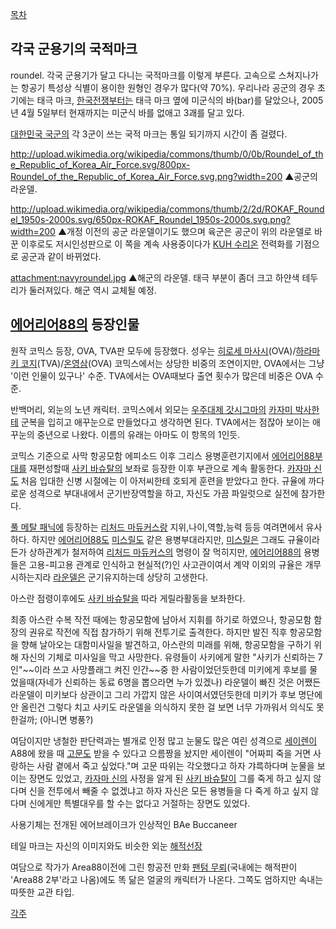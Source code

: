 [[목차]]

== 각국 군용기의 국적마크 ==
roundel. 각국 군용기가 달고 다니는 국적마크를 이렇게 부른다. 고속으로 스쳐지나가는 항공기 특성상 식별이 용이한 원형인 경우가 많다(약 70%). 
우리나라 공군의 경우 초기에는 태극 마크, [[한국전쟁]]부터는 태극 마크 옆에 미군식의 바(bar)를 달았으나, 2005년 4월 5일부터 현재까지는 미군식 바를 없애고 3괘를 달고 있다. 

[[대한민국 국군]]의 각 3군이 쓰는 국적 마크는 통일 되기까지 시간이 좀 걸렸다.

http://upload.wikimedia.org/wikipedia/commons/thumb/0/0b/Roundel_of_the_Republic_of_Korea_Air_Force.svg/800px-Roundel_of_the_Republic_of_Korea_Air_Force.svg.png?width=200
▲공군의 라운델.

http://upload.wikimedia.org/wikipedia/commons/thumb/2/2d/ROKAF_Roundel_1950s-2000s.svg/650px-ROKAF_Roundel_1950s-2000s.svg.png?width=200  
▲개정 이전의 공군 라운델이기도 했으며 육군은 공군이 위의 라운델로 바꾼 이후로도 저시인성판으로 이 쪽을 계속 사용중이다가 [[KUH 수리온]] 전력화를 기점으로 공군과 같이 바뀌었다.

attachment:navyroundel.jpg
▲해군의 라운델. 태극 부분이 좀더 크고 하얀색 테두리가 둘러져있다. 해군 역시 교체될 예정.

== [[에어리어88]]의 등장인물 ==

원작 코믹스 등장, OVA, TVA판 모두에 등장했다. 성우는 [[히로세 마사시]](OVA)/[[하라마키 코지]](TVA)/[[온영삼]](OVA) 코믹스에서는 상당한 비중의 조연이지만, OVA에서는 그냥 '이런 인물이 있구나' 수준. TVA에서는 OVA때보다 출연 횟수가 많은데 비중은 OVA 수준.

반백머리, 외눈의 노년 캐릭터. 코믹스에서 외모는 [[우주대제 갓시그마]]의 [[카자미 박사]]한테 군복을 입히고 애꾸눈으로 만들었다고 생각하면 된다. TVA에서는 점잖아 보이는 애꾸눈의 중년으로 나왔다. 이름의 유래는 아마도 이 항목의 1인듯.

코믹스 기준으로 사막 항공모함 에피소드 이후 그리스 용병훈련기지에서 [[에어리어88]]부대를 재편성할때 [[사키 바슈탈]]의 보좌로 등장한 이후 부관으로 계속 활동한다. [[카자마 신]]도 처음 입대한 신병 시절에는 이 아저씨한테 호되게 훈련을 받았다고 한다.
규율에 까다로운 성격으로 부대내에서 군기반장역할을 하고, 자신도 가끔 파일럿으로 실전에 참가한다.

[[풀 메탈 패닉]]에 등장하는 [[리처드 마듀커스]]랑 지위,나이,역할,능력 등등 여려면에서 유사하다.
하지만 [[에어리어88]]도 [[미스릴]]도 같은 용병부대라지만, [[미스릴]]은 그래도 규율이라든가 상하관계가 철저하여 [[리처드 마듀커스]]의 명령이 잘 먹히지만, [[에어리어88]]의 용병들은 고용-피고용 관계로 인식하고 현실적(?)인 사고관이여서 계약 이외의 규율은 개무시하는지라 [[라운델]]은 군기유지하는데 상당히 고생한다.

아스란 점령이후에도 [[사키 바슈탈]]을 따라 게릴라활동을 보좌한다.

최종 아스란 수복 작전 때에는 항공모함에 남아서 지휘를 하기로 하였으나, 항공모함 함장의 권유로 작전에 직접 참가하기 위해 전투기로 출격한다.
하지만 발진 직후 항공모함을 향해 날아오는 대함미사일을 발견하고, 아스란의 미래를 위해, 항공모함을 구하기 위해 자신의 기체로 미사일을 막고 사망한다. 유령들이 사키에게 말한 "사키가 신뢰하는 7인"~~이라 쓰고 사망플래그 켜진 인간~~중 한 사람이었던듯한데 미키에게 후보를 물었을때(자네가 신뢰하는 동료 6명을 뽑으라면 누가 있겠나) 라운델이 빠진 것은 어쨌든 라운델이 미키보다 상관이고 그리 가깝지 않은 사이여서였던듯한데 미키가 후보 명단에 안 올린건 그렇다 치고 사키도 라운델을 의식하지 못한 걸 보면 너무 가까워서 의식도 못한걸까; (아니면 병풍?)

여담이지만 냉철한 판단력과는 별개로 인정 많고 눈물도 많은 여린 성격으로 [[세이렌]]이 A88에 왔을 때 [[고문]]도 받을 수 있다고 으름짱을 놨지만 세이렌이 "어짜피 죽을 거면 사랑하는 사람 곁에서 죽고 싶었다."며 고문 따위는 각오했다고 하자 갸륵하다며 눈물을 보이는 장면도 있었고, [[카자마 신]]의 사정을 알게 된 [[사키 바슈탈]]이 그를 죽게 하고 싶지 않다며 신을 전투에서 빼줄 수 없겠냐고 하자 자신은 모든 용병들을 다 죽게 하고 싶지 않다며 신에게만 특별대우를 할 수는 없다고 거절하는 장면도 있었다.

사용기체는 전개된 에어브레이크가 인상적인 BAe Buccaneer

테일 마크는 자신의 이미지와도 비슷한 외눈 [[해적]][[선장]]

여담으로 작가가 Area88이전에 그린 항공전 만화 [[팬텀 무뢰]](국내에는 해적판이 'Area88 2부'라고 나옴)에도 똑 닮은 얼굴의 캐릭터가 나온다. 그쪽도 엄하지만 속내는 따뜻한 교관 타입.

[[각주]]
